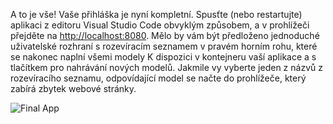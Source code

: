 A to je vše! Vaše přihláška je nyní kompletní. Spusťte (nebo restartujte) aplikaci z editoru Visual Studio Code obvyklým způsobem,
a v prohlížeči přejděte na [http://localhost:8080](http://localhost:8080). Mělo by vám být předloženo
jednoduché uživatelské rozhraní s rozevíracím seznamem v pravém horním rohu, které se nakonec naplní všemi modely
K dispozici v kontejneru vaší aplikace a s tlačítkem pro nahrávání nových modelů. Jakmile vy
vyberte jeden z názvů z rozevíracího seznamu, odpovídající model se načte do prohlížeče, který zabírá
zbytek webové stránky.

![Final App](./final-app.webp)
